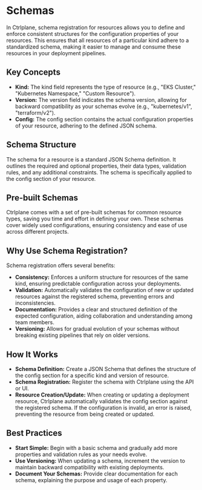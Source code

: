 # Schemas

In Ctrlplane, schema registration for resources allows you to define and enforce
consistent structures for the configuration properties of your resources. This
ensures that all resources of a particular kind adhere to a standardized schema,
making it easier to manage and consume these resources in your deployment
pipelines.

## Key Concepts

- **Kind:** The kind field represents the type of resource (e.g., "EKS Cluster,"
  "Kubernetes Namespace," "Custom Resource").
- **Version:** The version field indicates the schema version, allowing for
  backward compatibility as your schemas evolve (e.g., "kubernetes/v1",
  "terraform/v2").
- **Config:** The config section contains the actual configuration properties of
  your resource, adhering to the defined JSON schema.

## Schema Structure

The schema for a resource is a standard JSON Schema definition. It outlines the
required and optional properties, their data types, validation rules, and any
additional constraints. The schema is specifically applied to the config section
of your resource.

## Pre-built Schemas

Ctrlplane comes with a set of pre-built schemas for common resource types,
saving you time and effort in defining your own. These schemas cover widely used
configurations, ensuring consistency and ease of use across different projects.

## Why Use Schema Registration?

Schema registration offers several benefits:

- **Consistency:** Enforces a uniform structure for resources of the same kind,
  ensuring predictable configuration across your deployments.
- **Validation:** Automatically validates the configuration of new or updated
  resources against the registered schema, preventing errors and
  inconsistencies.
- **Documentation:** Provides a clear and structured definition of the expected
  configuration, aiding collaboration and understanding among team members.
- **Versioning:** Allows for gradual evolution of your schemas without breaking
  existing pipelines that rely on older versions.

## How It Works

- **Schema Definition:** Create a JSON Schema that defines the structure of the
  config section for a specific kind and version of resource.
- **Schema Registration:** Register the schema with Ctrlplane using the API or
  UI.
- **Resource Creation/Update:** When creating or updating a deployment resource,
  Ctrlplane automatically validates the config section against the registered
  schema. If the configuration is invalid, an error is raised, preventing the
  resource from being created or updated.

## Best Practices

- **Start Simple:** Begin with a basic schema and gradually add more properties
  and validation rules as your needs evolve.
- **Use Versioning:** When updating a schema, increment the version to maintain
  backward compatibility with existing deployments.
- **Document Your Schemas:** Provide clear documentation for each schema,
  explaining the purpose and usage of each property.
